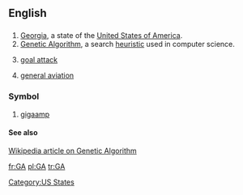 ==English==

==={{Abbreviation}}===
# [[Georgia]], a state of the [[United States of America]].
# [[Genetic Algorithm]], a search [[heuristic]] used in computer science.
# {{netball}} [[goal attack]]
# [[general aviation]]

===Symbol===
# [[gigaamp]]

====See also====
[[w:en:Genetic algorithm|Wikipedia article on Genetic Algorithm]]

[[Category:US States]]

[[fr:GA]]
[[pl:GA]]
[[tr:GA]]